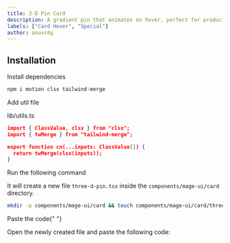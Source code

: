 ```yaml
---
title: 3-D Pin Card
description: A gradient pin that animates on hover, perfect for product links.
labels: ["Card Hover", "Special"]
author: anuxr4g
---
```


<ComponentPreview name="card-threedpin--docs" />

## Installation

<Steps>
<Step>Install dependencies</Step>

```bash
npm i motion clsx tailwind-merge
```

<Step>Add util file</Step>

lib/utils.ts

```json
import { ClassValue, clsx } from "clsx";
import { twMerge } from "tailwind-merge";

export function cn(...inputs: ClassValue[]) {
  return twMerge(clsx(inputs));
}

```

<Step>Run the following command</Step>

It will create a new file `three-d-pin.tsx` inside the `components/mage-ui/card` directory.

```bash
mkdir -p components/mage-ui/card && touch components/mage-ui/card/three-d-pin.tsx
```

<Step>Paste the code</Step>{" "}

Open the newly created file and paste the following code:

```jsx file=<rootDir>/mage-ui/card/three-d-pin.tsx

```

</Steps>
